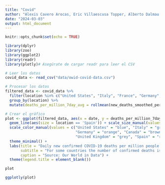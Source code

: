 ```yaml
---
title: "Covid"
author: "Alexis Cavero Arocas, Eric Villaescusa Topper, Alberto Dalmau Garcia, Marcos Baudson Rios"
date: "2024-03-03"
output: html_document
---
```


```r
knitr::opts_chunk$set(echo = TRUE)
```




```r

library(dplyr)
library(zoo)
library(ggplot2)
library(readr)
library(plotly)# Asegúrate de cargar readr para leer el CSV

# Leer los datos
covid_data <- read_csv("data/owid-covid-data.csv")

# Procesar los datos
filtered_data <- covid_data %>%
  filter(location %in% c("United States", "Italy", "France", "Germany", "Canada", "Japan", "United Kingdom", "Spain")) %>%
  group_by(location) %>%
  mutate(deaths_per_million_7day_avg = rollmean(new_deaths_smoothed_per_million, 7, fill = NA, align = 'right'))  # Asegúrate de que el nombre de la columna sea correcto

# Crear el gráfico
plot <- ggplot(filtered_data, aes(x = date, y = deaths_per_million_7day_avg, color = location, group = location)) +
  geom_line(aes(size = location == 'Spain')) + scale_size_manual(values = c("TRUE" = 1, "FALSE" = 0.5)) + 
  scale_color_manual(values = c("United States" = "blue", "Italy" = "green", "France" = "purple", 
                                "Germany" = "orange", "Canada" = "brown", "Japan" = "pink", 
                                "United Kingdom" = "grey", "Spain" = "red")) +
  theme_minimal() +
  labs(title = "Daily new confirmed COVID-19 deaths per million people (7-day rolling average)", 
       subtitle = "For some countries the number of confirmed deaths is much lower than the true number of deaths.",
       caption = "Source: Our World in Data") +
  theme(legend.title = element_blank())

plot

ggplotly(plot)



```

